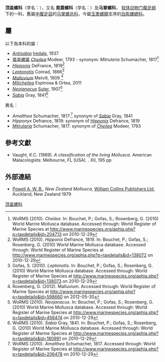 {{expand|time=2010-12-29T15:02:50+00:00}}
{{expert|time=2010-12-29T15:02:50+00:00|subject=生命科学}}
{{Automatic taxobox
| image = Malluvium otohimae 001.jpg
| image_caption = A [[gastropod_shell|shell]] of ''[[Malluvium_otohimae|Malluvium otohimae]]''
| taxon = Hipponicidae | display_parents = 4
| authority = [[Franz_Hermann_Troschel|Troschel]], 1861
| subdivision_ranks = [[屬_(生物)|屬]]
| subdivision = [[#屬|見內文]]
| synonyms_ref= <ref name="WoRMS_23057" />
| synonyms=
* Amaltheidae <small>(Invalid: type genus a junior homonym of Amalthea Rafinesque, 1815 [Hymenoptera])</small>
* Cheileidae
}}

'''顶盖螺科'''（学名：{{lang|la|Hipponicidae}}），又名
'''晃蓋螺科'''（学名：{{lang|la|Cheileidae}}）及'''马掌螺科'''{{r|blueanimalbio}}，
[[软体动物门|软体动物门]][[腹足纲|腹足纲]]下的一科，舊屬[[中腹足目|中腹足目]]{{r|shell_family}}的[[马掌螺总科|马掌螺总科]]{{r|blueanimalbio}}，今屬[[玉黍螺類|玉黍螺類]]支序的[[白彫螺總科|白彫螺總科]]{{r|Bouchet 2005}}。

==屬==
以下為本科的屬：
* ''[[Antisabia|Antisabia]]'' [[Tom_Iredale|Iredale]], 1937
* [[晃盖螺属|晃盖螺属]] ''[[Cheilea|Cheilea]]'' Modeer, 1793 - synonym: ''Mitrularia'' Schumacher, 1817<ref>WoRMS (2010). ''Cheilea''. In: Bouchet, P.; Gofas, S.; Rosenberg, G. (2010) World Marine Mollusca database. Accessed through: World Register of Marine Species at http://www.marinespecies.org/aphia.php?p=taxdetails&id=204713 {{Wayback|url=http://www.marinespecies.org/aphia.php?p=taxdetails&id=204713 |date=20171117003520 }} on 2010-12-29</ref>
* ''[[Hipponix|Hipponix]]'' DeFrance, 1819<ref>WoRMS (2010). ''Hipponix'' Defrance, 1819. In: Bouchet, P.; Gofas, S.; Rosenberg, G. (2010) World Marine Mollusca database. Accessed through: World Register of Marine Species at http://www.marinespecies.org/aphia.php?p=taxdetails&id=138072 {{Wayback|url=http://www.marinespecies.org/aphia.php?p=taxdetails&id=138072 |date=20171117003537 }} on 2010-12-29</ref>
* ''[[Leptonotis|Leptonotis]]'' Conrad, 1866<ref>Gofas, S. (2010). ''Leptonotis''. In: Bouchet, P.; Gofas, S.; Rosenberg, G. (2010) World Marine Mollusca database. Accessed through: World Register of Marine Species at http://www.marinespecies.org/aphia.php?p=taxdetails&id=138073 {{Wayback|url=http://www.marinespecies.org/aphia.php?p=taxdetails&id=138073 |date=20171117003557 }} on 2010-12-29</ref>
* ''[[Malluvium|Malluvium]]'' Melvill, 1909 <ref>Rosenberg, G. (2012). Malluvium. Accessed through: World Register of Marine Species at http://www.marinespecies.org/aphia.php?p=taxdetails&id=598660 {{Wayback|url=http://www.marinespecies.org/aphia.php?p=taxdetails&id=598660 |date=20170804061216 }} on 2012-05-30</ref>
* ''[[Milicheilea|Milicheilea]]'' Espinosa & Ortea, 2011
* ''[[Neojanacus|Neojanacus]]'' [[Henry_Suter|Suter]], 1907<ref>WoRMS (2010). ''Neojanacus''. In: Bouchet, P.; Gofas, S.; Rosenberg, G. (2010) World Marine Mollusca database. Accessed through: World Register of Marine Species at http://www.marinespecies.org/aphia.php?p=taxdetails&id=456474 {{Wayback|url=http://www.marinespecies.org/aphia.php?p=taxdetails&id=456474 |date=20171117003534 }} on 2010-12-29</ref>
* ''[[Sabia_(gastropod)|Sabia]]'' Gray, 1841<ref>WoRMS (2010). ''Sabia'' Gray, 1841. In: Bouchet, P.; Gofas, S.; Rosenberg, G. (2010) World Marine Mollusca database. Accessed through: World Register of Marine Species at http://www.marinespecies.org/aphia.php?p=taxdetails&id=180991 {{Wayback|url=http://www.marinespecies.org/aphia.php?p=taxdetails&id=180991 |date=20171117003555 }} on 2010-12-29</ref>
;異名：
* ''Amalthea'' Schumacher, 1817:<ref>WoRMS (2010). ''Amalthea'' Schumacher, 1817. Accessed through: World Register of Marine Species at http://www.marinespecies.org/aphia.php?p=taxdetails&id=206478 {{Wayback|url=http://www.marinespecies.org/aphia.php?p=taxdetails&id=206478 |date=20171117003545 }} on 2010-12-29</ref> synonym of ''[[Sabia_(gastropod)|Sabia]]'' Gray, 1841
* ''Hipponyx'' Defrance, 1819: synonym of ''[[Hipponix|Hipponix]]'' Defrance, 1819
* ''[[Mitrularia|Mitrularia]]'' Schumacher, 1817: synonym of  ''[[Cheilea|Cheilea]]'' Modeer, 1793

==參考文獻==
{{reflist |refs=
<ref name="blueanimalbio">{{cite book
 |chapter-url=http://www.blueanimalbio.com/ruantidongwu/zhongfuzu.htm#5 |chapter=中腹足目：马掌螺总科 Hipponicacea
 |url=http://www.blueanimalbio.com/ |title=藍色動物學
 |year=2013 |edition=v5.1 |access-date=2018-05-06 |language=zh-hans }}</ref>
<ref name="Bouchet 2005">{{Bouchet 2005}}</ref>
<ref name="Bouchet 2017">{{Bouchet 2017}}</ref>
<ref name="shell_family">{{Cite web |url=http://shell.sinica.edu.tw/chinese/shellfamily2.php?Family=Hipponicidae |title=台湾贝壳分类系统 |access-date=2010-12-29 |archive-url=https://web.archive.org/web/20080223141510/http://shell.sinica.edu.tw/chinese/shellfamily2.php?Family=Hipponicidae |archive-date=2008-02-23 |dead-url=yes }}</ref>
<ref name="WoRMS_23057">Bouchet, P. (2012). Hipponicidae. Accessed through: World Register of Marine Species at http://www.marinespecies.org/aphia.php?p=taxdetails&id=23057 on 2012-05-30</ref>
}}
* Vaught, K.C. (1989). ''A classification of the living Mollusca''. American Malacologists: Melbourne, FL (USA). {{ISBN|0-915826-22-4}}. XII, 195 pp

==外部連結==
* [[Arthur_William_Baden_Powell|Powell A. W. B.]], ''New Zealand Mollusca'', [[HarperCollins|William Collins Publishers Ltd]], Auckland, New Zealand 1979 {{ISBN|0-00-216906-1}}

{{taxonbar}}
{{Mollusc-stub}}
[[Category:顶盖螺科|]]